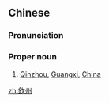 ==Chinese==
{{zh-forms|s=钦州}}

===Pronunciation===
{{zh-pron
|m=Qīnzhōu
|c=jam1 zau1
|cat=propn
}}

===Proper noun===
{{zh-proper noun}}

# [[Qinzhou]], [[Guangxi]], [[China]]

{{zh-cat|Cities}}

[[zh:欽州]]